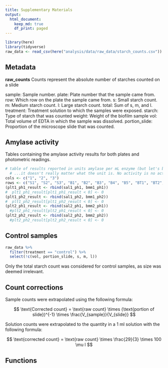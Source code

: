 ```yaml
---
title: Supplementary Materials
output: 
  html_document:
    keep_md: true
    df_print: paged
---
```


```r
library(here)
library(tidyverse)
raw_data <- read_csv(here("analysis/data/raw_data/starch_counts.csv"))
```


## Metadata

**raw_counts**
<!-- insert data type for each column -->
Counts represent the absolute number of starches counted on a slide

sample: Sample number.
plate: Plate number that the sample came from.
row: Which row on the plate the sample came from.
s: Small starch count.
m: Medium starch count.
l: Large starch count.
total: Sum of s, m, and l.
treatment: Treatment solution to which the samples were exposed.
starch: Type of starch that was counted
weight: Weight of the biofilm sample
vol: Total volume of EDTA in which the sample was dissolved.
portion_slide: Proportion of the microscope slide that was counted.

## Amylase activity

Tables containing the amylase activity results for both plates and photometric
readings.

```r
# table of results reported in units amylase per mL enzyme (but let's be honest,
  # ...it doesn't really matter what the unit is. No activity is no activity)
cols <- c("1", "2", "3")  
rows <- c("S1", "S2", "S3", "B1", "B2", "B3", "B4", "B5", "BT1", "BT2", "BT3")
(plt1_ph1_result <- rbind(sal1_ph1, bmm1_ph1))
#  plt1_ph1_result[plt1_ph1_result < 0] <- 0
(plt1_ph2_result <- rbind(sal1_ph2, bmm1_ph2))
#  plt1_ph2_result[plt1_ph2_result < 0] <- 0
(plt2_ph1_result <- rbind(sal2_ph1, bmm2_ph1))
  #plt2_ph1_result[plt2_ph1_result < 0] <- 0
(plt2_ph2_result <- rbind(sal2_ph2, bmm2_ph2))
  #plt2_ph2_result[plt2_ph2_result < 0] <- 0
```

## Control samples

```r
raw_data %>%
  filter(treatment == "control") %>%
  select(!c(vol, portion_slide, s, m, l))
```

Only the total starch count was considered for control samples, as size was
deemed irrelevant.

## Count corrections

Sample counts were extrapolated using the following formula:

$$ \text{Corrected count} = \text{raw count} \times (\text{portion of slide})^{-1} \times \frac{V_{sample}}{V_{slide}} $$

Solution counts were extrapolated to the quantity in a 1 ml solution with
the following formula:

$$ \text{corrected count} = \text{raw count} \times \frac{29}{3} \times 100 \mu l $$

## Functions
